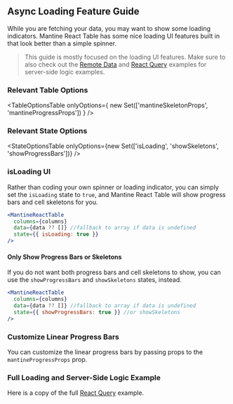 
<Head>
  <title>Async Loading Feature Guide - Mantine React Table Docs</title>
  <meta
    name="description"
    content="How to show loading indicators, skeletons, and progress bars in Mantine React Table"
  />
</Head>

## Async Loading Feature Guide

While you are fetching your data, you may want to show some loading indicators. Mantine React Table has some nice loading UI features built in that look better than a simple spinner.

> This guide is mostly focused on the loading UI features. Make sure to also check out the [Remote Data](/docs/examples/remote) and [React Query](/docs/examples/react-query) examples for server-side logic examples.

### Relevant Table Options

<TableOptionsTable
  onlyOptions={
    new Set(['mantineSkeletonProps', 'mantineProgressProps'])
  }
/>

### Relevant State Options

<StateOptionsTable
  onlyOptions={new Set(['isLoading', 'showSkeletons', 'showProgressBars'])}
/>

### isLoading UI

Rather than coding your own spinner or loading indicator, you can simply set the `isLoading` state to `true`, and Mantine React Table will show progress bars and cell skeletons for you.

```jsx
<MantineReactTable
  columns={columns}
  data={data ?? []} //fallback to array if data is undefined
  state={{ isLoading: true }}
/>
```

<LoadingExample />

#### Only Show Progress Bars or Skeletons

If you do not want both progress bars and cell skeletons to show, you can use the `showProgressBars` and `showSkeletons` states, instead.

```jsx
<MantineReactTable
  columns={columns}
  data={data ?? []} //fallback to array if data is undefined
  state={{ showProgressBars: true }} //or showSkeletons
/>
```

### Customize Linear Progress Bars

You can customize the linear progress bars by passing props to the `mantineProgressProps` prop.

<ProgressExample />

### Full Loading and Server-Side Logic Example

Here is a copy of the full [React Query](/docs/examples/react-query) example.

<ReactQueryExample />
